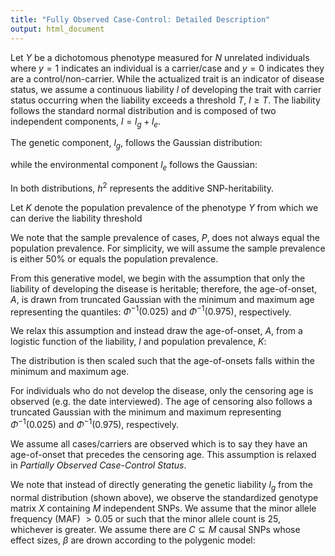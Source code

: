 ```yaml
---
title: "Fully Observed Case-Control: Detailed Description"
output: html_document
---
```


Let $Y$ be a dichotomous phenotype measured for $N$ unrelated individuals where $y=1$ indicates an individual is a carrier/case and $y=0$ indicates they are a control/non-carrier. While the actualized trait is an indicator of disease status, we assume a continuous liability $l$ of developing the trait with carrier status occurring when the liability exceeds a threshold $T$, $l \ge T$. The liability follows the standard normal distribution and is composed of two independent components, $l = l_g + l_e$.

The genetic component, $l_g$, follows the Gaussian distribution:

\begin{align}
  l_g \sim N(0, h^2)
\end{align}

while the environmental component $l_e$ follows the Gaussian:

\begin{align}
  l_e \sim N(0, 1-h^2)
\end{align}

In both distributions, $h^2$ represents the additive SNP-heritability. 

Let $K$ denote the population prevalence of the phenotype $Y$ from which we can derive the liability threshold 

\begin{align}
T = \Phi^{-1}(1-K)
\end{align}

We note that the sample prevalence of cases, $P$, does not always equal the population prevalence. For simplicity, we will assume the sample prevalence is either 50\% or equals the population prevalence.

From this generative model, we begin with the assumption that only the liability of developing the disease is heritable; therefore, the age-of-onset, $A$, is drawn from truncated Gaussian with the minimum and maximum age representing the quantiles: $\Phi^{-1}(0.025)$ and $\Phi^{-1}(0.975)$, respectively. 

We relax this assumption and instead draw the age-of-onset, $A$, from a logistic function of the liability, $l$ and population prevalence, $K$:

\begin{align}
-ln(\frac{K}{(1-\Phi(l))} - 1)
\end{align}

The distribution is then scaled such that the age-of-onsets falls within the minimum and maximum age.

For individuals who do not develop the disease, only the censoring age is observed (e.g. the date interviewed). The age of censoring also follows a truncated Gaussian with the minimum and maximum representing $\Phi^{-1}(0.025)$ and $\Phi^{-1}(0.975)$, respectively. 

We assume all cases/carriers are observed which is to say they have an age-of-onset that precedes the censoring age. This assumption is relaxed in *Partially Observed Case-Control Status*.

We note that instead of directly generating the genetic liability $l_g$ from the normal distribution (shown above), we observe the standardized genotype matrix $X$ containing $M$ independent SNPs. We assume that the minor allele frequency (MAF) $> 0.05$ or such that the minor allele count is 25, whichever is greater. We assume there are $C \subseteq M$ causal SNPs whose effect sizes, $\beta$ are drown according to the polygenic model:

\begin{align}
\beta \sim N(0, \frac{h^2}{M})
\end{align}
